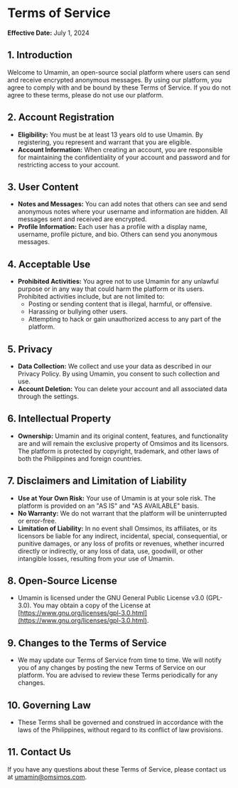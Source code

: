 # Terms of Service

**Effective Date:** July 1, 2024

## 1. Introduction

Welcome to Umamin, an open-source social platform where users can send and receive encrypted anonymous messages. By using our platform, you agree to comply with and be bound by these Terms of Service. If you do not agree to these terms, please do not use our platform.

## 2. Account Registration

- **Eligibility:** You must be at least 13 years old to use Umamin. By registering, you represent and warrant that you are eligible.
- **Account Information:** When creating an account, you are responsible for maintaining the confidentiality of your account and password and for restricting access to your account.

## 3. User Content

- **Notes and Messages:** You can add notes that others can see and send anonymous notes where your username and information are hidden. All messages sent and received are encrypted.
- **Profile Information:** Each user has a profile with a display name, username, profile picture, and bio. Others can send you anonymous messages.

## 4. Acceptable Use

- **Prohibited Activities:** You agree not to use Umamin for any unlawful purpose or in any way that could harm the platform or its users. Prohibited activities include, but are not limited to:
  - Posting or sending content that is illegal, harmful, or offensive.
  - Harassing or bullying other users.
  - Attempting to hack or gain unauthorized access to any part of the platform.

## 5. Privacy

- **Data Collection:** We collect and use your data as described in our Privacy Policy. By using Umamin, you consent to such collection and use.
- **Account Deletion:** You can delete your account and all associated data through the settings.

## 6. Intellectual Property

- **Ownership:** Umamin and its original content, features, and functionality are and will remain the exclusive property of Omsimos and its licensors. The platform is protected by copyright, trademark, and other laws of both the Philippines and foreign countries.

## 7. Disclaimers and Limitation of Liability

- **Use at Your Own Risk:** Your use of Umamin is at your sole risk. The platform is provided on an "AS IS" and "AS AVAILABLE" basis.
- **No Warranty:** We do not warrant that the platform will be uninterrupted or error-free.
- **Limitation of Liability:** In no event shall Omsimos, its affiliates, or its licensors be liable for any indirect, incidental, special, consequential, or punitive damages, or any loss of profits or revenues, whether incurred directly or indirectly, or any loss of data, use, goodwill, or other intangible losses, resulting from your use of Umamin.

## 8. Open-Source License

- Umamin is licensed under the GNU General Public License v3.0 (GPL-3.0). You may obtain a copy of the License at [https://www.gnu.org/licenses/gpl-3.0.html](https://www.gnu.org/licenses/gpl-3.0.html).

## 9. Changes to the Terms of Service

- We may update our Terms of Service from time to time. We will notify you of any changes by posting the new Terms of Service on our platform. You are advised to review these Terms periodically for any changes.

## 10. Governing Law

- These Terms shall be governed and construed in accordance with the laws of the Philippines, without regard to its conflict of law provisions.

## 11. Contact Us

If you have any questions about these Terms of Service, please contact us at umamin@omsimos.com.
